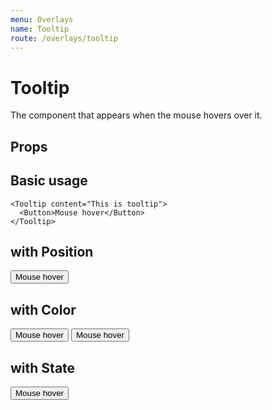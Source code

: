```yaml
---
menu: Overlays
name: Tooltip
route: /overlays/tooltip
---
```



# Tooltip

The component that appears when the mouse hovers over it.

## Props

<Props of={Component} />

## Basic usage

```tsx
<Tooltip content="This is tooltip">
  <Button>Mouse hover</Button>
</Tooltip>
```

## with Position

<Tooltip content="This is tooltip" position={Position.LEFT}>
  <Tooltip content="This is tooltip" position={Position.TOP}>
    <Tooltip content="This is tooltip" position={Position.RIGHT}>
      <Tooltip content="This is tooltip" position={Position.BOTTOM} contentTitle="This tooltip has title">
        <Button>Mouse hover</Button>
      </Tooltip>
    </Tooltip>
  </Tooltip>
</Tooltip>

## with Color

<Playground>
  <Tooltip content="This is tooltip" position={Position.RIGHT} color={TooltipColor.ORANGE}>
    <Button>Mouse hover</Button>
  </Tooltip>
</Playground>

<Playground>
  <Tooltip content="This is tooltip" position={Position.RIGHT} color={TooltipColor.HOTPINK}>
    <Button>Mouse hover</Button>
  </Tooltip>
</Playground>

## with State

<Playground>
  <Tooltip content="This is tooltip" position={Position.RIGHT} color={TooltipColor.ORANGE} isOpen={true}>
    <Button>Mouse hover</Button>
  </Tooltip>
</Playground>
